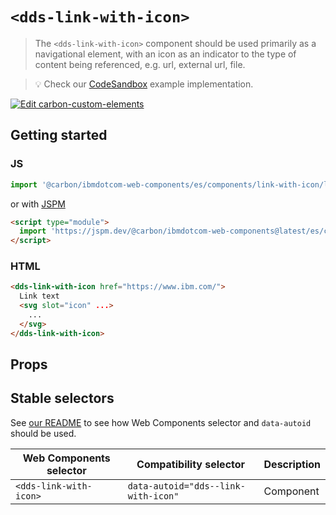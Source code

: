 
# `<dds-link-with-icon>`

> The `<dds-link-with-icon>` component should be used primarily as a navigational element,
> with an icon as an indicator to the type of content being referenced, e.g.
> url, external url, file.

> 💡 Check our
> [CodeSandbox](https://githubbox.com/carbon-design-system/ibm-dotcom-library/tree/master/packages/web-components/examples/codesandbox/components/link-with-icon)
> example implementation.

[![Edit carbon-custom-elements](https://codesandbox.io/static/img/play-codesandbox.svg)](https://githubbox.com/carbon-design-system/ibm-dotcom-library/tree/master/packages/web-components/examples/codesandbox/components/link-with-icon)

## Getting started

### JS

```javascript
import '@carbon/ibmdotcom-web-components/es/components/link-with-icon/link-with-icon';
```

or with [JSPM](https://jspm.org)

```html
<script type="module">
  import 'https://jspm.dev/@carbon/ibmdotcom-web-components@latest/es/components/link-with-icon/link-with-icon.js';
</script>
```

### HTML

```html
<dds-link-with-icon href="https://www.ibm.com/">
  Link text
  <svg slot="icon" ...>
    ...
  </svg>
</dds-link-with-icon>
```

## Props

<Props of="dds-link-with-icon" />

## Stable selectors

See [our README](https://github.com/carbon-design-system/ibm-dotcom-library/tree/master/packages/web-components#stable-selectors-for-analytics-and-integratione2e-testing-in-web-components) to see how Web Components selector and `data-autoid` should be used.

| Web Components selector | Compatibility selector              | Description |
| ----------------------- | ----------------------------------- | ----------- |
| `<dds-link-with-icon>`  | `data-autoid="dds--link-with-icon"` | Component   |

<Description markdown={contributing} />
